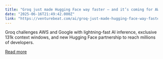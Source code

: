 ```yaml
---
title: "Groq just made Hugging Face way faster — and it’s coming for AWS and Google"
date: "2025-06-16T21:49:42.000Z"
link: "https://venturebeat.com/ai/groq-just-made-hugging-face-way-faster-and-its-coming-for-aws-and-google/"
---
```


Groq challenges AWS and Google with lightning-fast AI inference, exclusive 131k context windows, and new Hugging Face partnership to reach millions of developers.

[Read more](https://venturebeat.com/ai/groq-just-made-hugging-face-way-faster-and-its-coming-for-aws-and-google/)
